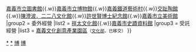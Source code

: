{{Navbox
|name = 嘉義市政府文化局所屬場館
|title = [[File:CABCY_LOGO_only.svg|25px]][[嘉義市政府文化局]]所屬場館
| listclass = hlist
| state = {{{state|autocollapse}}}
|group1 = 自有經營
|list1 =[[嘉義市立文化中心]]{{.w}}[[嘉義市立圖書館]]{{.w}}[[嘉義市立博物館]]{{.w}}[[嘉義鐵道藝術村]]{{.w}}[[嘉義市文化局交趾陶館|交趾陶館]]{{.w}}[[陳澄波．二二八文化館]]{{.w}}[[許世賢博士紀念館]]{{.w}}[[嘉義市立美術館]]
|group2 = 委外經營
|list2 = [[祥太文化館]]{{.w}}[[嘉義市史蹟資料館]]
|group3 = 受託經營
|list3 = [[嘉義文化創意產業園區]]<small>（[[中華民國文化部|文化部]]，已移交）</small>
}}<noinclude>
{{collapsible option}}
[[Category:嘉義市文化局|*]]
[[Category:台灣的博物館|*]]
[[Category:台灣旅遊模板|博]]
[[Category:台灣文化模板|博]]
</noinclude>